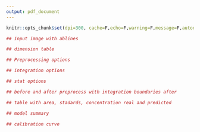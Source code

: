 ```yaml
---
output: pdf_document
---
```


```r
knitr::opts_chunk$set(dpi=300, cache=F,echo=F,warning=F,message=F,autodep=T,dev=c("pdf"))
```

```r
## Input image with ablines

## dimension table

```


```r
## Preprocessing options

## integration options

## stat options

```


```r
## before and after preprocess with integration boundaries after
```

```r
## table with area, stadards, concentration real and predicted

## model summary

## calibration curve
```
